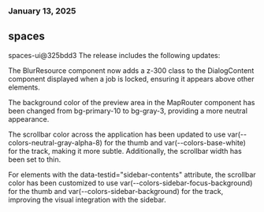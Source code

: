 ### January 13, 2025
## spaces

spaces-ui@325bdd3
The release includes the following updates:

The BlurResource component now adds a z-300 class to the DialogContent component displayed when a job is locked, ensuring it appears above other elements.

The background color of the preview area in the MapRouter component has been changed from bg-primary-10 to bg-gray-3, providing a more neutral appearance.

The scrollbar color across the application has been updated to use var(--colors-neutral-gray-alpha-8) for the thumb and var(--colors-base-white) for the track, making it more subtle. Additionally, the scrollbar width has been set to thin.

For elements with the data-testid="sidebar-contents" attribute, the scrollbar color has been customized to use var(--colors-sidebar-focus-background) for the thumb and var(--colors-sidebar-background) for the track, improving the visual integration with the sidebar.